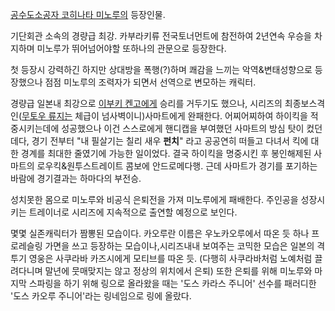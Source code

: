 [[공수도소공자 코히나타 미노루]]의 등장인물. 

기단회관 소속의 경량급 최강. 카부라키류 전국토너먼트에 참전하여 2년연속 우승을 차지하며 미노루가 뛰어넘어야할 또하나의 관문으로 등장한다. 

첫 등장시 강력하긴 하지만 상대방을 폭행(?)하며 쾌감을 느끼는 악역&변태성향으로 등장했으나 점점 미노루의 조력자가 되면서 선역으로 변모하는 캐릭터.

경량급 일본내 최강으로 [[이부키 켄고]]에게 승리를 거두기도 했으나, 시리즈의 최종보스격인([[무토우 류지]]는 체급이 넘사벽이니)사마트에게 완패한다. 어찌어찌하여 하이킥을 적중시키는데에 성공했으나 이건 스스로에게 핸디캡을 부여했던 사마트의 방심 탓이 컸던데다, 경기 전부터 "내 필살기는 칠리 새우 '''펀치'''" 라고 공공연히 떠들고 다녀서 킥에 대한 경계를 최대한 줄였기에 가능한 일이었다. 결국 하이킥을 명중시킨 후 봉인해제된 사마트의 로우킥&원투스트레이트 콤보에 안드로메다행. 근데 사마트가 경기를 포기하는 바람에 경기결과는 하마다의 부전승. 

성치못한 몸으로 미노루와 비공식 은퇴전을 가져 미노루에게 패배한다. 주인공을 성장시키는 트레이너로 시리즈에 지속적으로 출연할 예정으로 보인다. 


몇몇 실존캐릭터가 짬뽕된 모습이다. 카오루란 이름은 우노카오루에서 따온 듯 하나 프로레슬링 가면을 쓰고 등장하는 모습이나,시리즈내내 보여주는 코믹한 모습은 일본의 격투기 영웅은 사쿠라바 카즈시에게 모티브를 따온 듯. (다행히 사쿠라바처럼 노예처럼 끌려다니며 말년에 뭇매맞지는 않고 정상의 위치에서 은퇴) 또한 은퇴를 위해 미노루와 마지막 스파링을 하기 위해 링으로 올라왔을 때는 '도스 카라스 주니어' 선수를 패러디한 '도스 카오루 주니어'라는 링네임으로 링에 올랐다.

